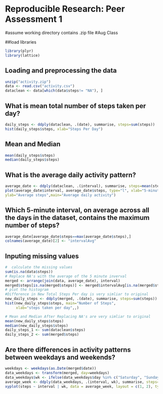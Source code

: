 # Reproducible Research: Peer Assessment 1
#assume working directory contains .zip file
#Aug Class

##load libraries
```r
library(plyr)
library(lattice)
```

## Loading and preprocessing the data
```r
unzip("activity.zip") 
data <- read.csv("activity.csv")
dataclean <- data[which(data$steps!= "NA"), ]
```


## What is mean total number of steps taken per day?
```r
daily_steps <- ddply(dataclean, .(date), summarise, steps=sum(steps))
hist(daily_steps$steps, xlab="Steps Per Day")
```

## Mean and Median 
```r
mean(daily_steps$steps)
median(daily_steps$steps)
```


## What is the average daily activity pattern?
```r
average_date <- ddply(dataclean, .(interval), summarise, steps=mean(steps))
plot(average_date$interval, average_date$steps, type="l", xlab="5-minute interval", 
ylab="Average steps",main="Average daily activity")
```

## Which 5-minute interval, on average across all the days in the dataset, contains the maximum number of steps?
```r
average_date[average_date$steps==max(average_date$steps),]
colnames(average_date)[2] <- "intervalAvg"
```

## Inputing missing values
```r
#  calculate the missing values
sum(is.na(data$steps))
# Replace NA's with the average of the 5 minute inverval
merged <- arrange(join(data, average_date), interval)
merged$steps[is.na(merged$steps)] <- merged$intervalAvg[is.na(merged$steps)]
# plot the histogram
#Difference in New Total Steps Per day is very simliar to original
new_daily_steps <- ddply(merged, .(date), summarise, steps=sum(steps))
hist(new_daily_steps$steps, main="Number of Steps", 
     xlab="steps taken per day",,)

# Mean and Median After Replacing NA's are very simliar to original
mean(new_daily_steps$steps)
median(new_daily_steps$steps)
daily_steps_1 <- sum(dataclean$steps)
daily_steps_2 <- sum(merged$steps)
```

## Are there differences in activity patterns between weekdays and weekends?
```r
weekdays <- weekdays(as.Date(merged$date))
data_weekdays <- transform(merged, day=weekdays)
data_weekdays$wk <- ifelse(data_weekdays$day %in% c("Saturday", "Sunday"),"weekend", "weekday")
average_week <- ddply(data_weekdays, .(interval, wk), summarise, steps=mean(steps))
xyplot(steps ~ interval | wk, data = average_week, layout = c(1, 2), type="l")
```
